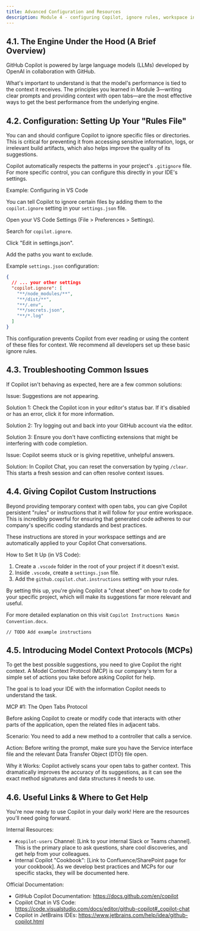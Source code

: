 ```yaml
---
title: Advanced Configuration and Resources
description: Module 4 - configuring Copilot, ignore rules, workspace instructions, and MCPs
---
```


## 4.1. The Engine Under the Hood (A Brief Overview)

GitHub Copilot is powered by large language models (LLMs) developed by OpenAI in collaboration with GitHub.

What's important to understand is that the model's performance is tied to the context it receives. The principles you learned in Module 3—writing clear prompts and providing context with open tabs—are the most effective ways to get the best performance from the underlying engine.

## 4.2. Configuration: Setting Up Your "Rules File"

You can and should configure Copilot to ignore specific files or directories. This is critical for preventing it from accessing sensitive information, logs, or irrelevant build artifacts, which also helps improve the quality of its suggestions.

Copilot automatically respects the patterns in your project's `.gitignore` file. For more specific control, you can configure this directly in your IDE's settings.

Example: Configuring in VS Code

You can tell Copilot to ignore certain files by adding them to the `copilot.ignore` setting in your `settings.json` file.

Open your VS Code Settings (File > Preferences > Settings).

Search for `copilot.ignore`.

Click "Edit in settings.json".

Add the paths you want to exclude.

Example `settings.json` configuration:

```json
{
  // ... your other settings
  "copilot.ignore": [
    "**/node_modules/**",
    "**/dist/**",
    "**/.env",
    "**/secrets.json",
    "**/*.log"
  ]
}
```

This configuration prevents Copilot from ever reading or using the content of these files for context. We recommend all developers set up these basic ignore rules.

## 4.3. Troubleshooting Common Issues

If Copilot isn't behaving as expected, here are a few common solutions:

Issue: Suggestions are not appearing.

Solution 1: Check the Copilot icon in your editor's status bar. If it's disabled or has an error, click it for more information.

Solution 2: Try logging out and back into your GitHub account via the editor.

Solution 3: Ensure you don't have conflicting extensions that might be interfering with code completion.

Issue: Copilot seems stuck or is giving repetitive, unhelpful answers.

Solution: In Copilot Chat, you can reset the conversation by typing `/clear`. This starts a fresh session and can often resolve context issues.

## 4.4. Giving Copilot Custom Instructions

Beyond providing temporary context with open tabs, you can give Copilot persistent "rules" or instructions that it will follow for your entire workspace. This is incredibly powerful for ensuring that generated code adheres to our company's specific coding standards and best practices.

These instructions are stored in your workspace settings and are automatically applied to your Copilot Chat conversations.

How to Set It Up (in VS Code):

1. Create a `.vscode` folder in the root of your project if it doesn't exist.
2. Inside `.vscode`, create a `settings.json` file.
3. Add the `github.copilot.chat.instructions` setting with your rules.

By setting this up, you're giving Copilot a "cheat sheet" on how to code for your specific project, which will make its suggestions far more relevant and useful.

For more detailed explanation on this visit `Copilot Instructions Namin Convention.docx`.

```text
// TODO Add example instructions
```

## 4.5. Introducing Model Context Protocols (MCPs)

To get the best possible suggestions, you need to give Copilot the right context. A Model Context Protocol (MCP) is our company's term for a simple set of actions you take before asking Copilot for help.

The goal is to load your IDE with the information Copilot needs to understand the task.

MCP #1: The Open Tabs Protocol

Before asking Copilot to create or modify code that interacts with other parts of the application, open the related files in adjacent tabs.

Scenario: You need to add a new method to a controller that calls a service.

Action: Before writing the prompt, make sure you have the Service interface file and the relevant Data Transfer Object (DTO) file open.

Why it Works: Copilot actively scans your open tabs to gather context. This dramatically improves the accuracy of its suggestions, as it can see the exact method signatures and data structures it needs to use.

## 4.6. Useful Links & Where to Get Help

You're now ready to use Copilot in your daily work! Here are the resources you'll need going forward.

Internal Resources:

- `#copilot-users` Channel: [Link to your internal Slack or Teams channel]. This is the primary place to ask questions, share cool discoveries, and get help from your colleagues.
- Internal Copilot "Cookbook": [Link to Confluence/SharePoint page for your cookbook]. As we develop best practices and MCPs for our specific stacks, they will be documented here.

Official Documentation:

- GitHub Copilot Documentation: https://docs.github.com/en/copilot
- Copilot Chat in VS Code: https://code.visualstudio.com/docs/editor/github-copilot#_copilot-chat
- Copilot in JetBrains IDEs: https://www.jetbrains.com/help/idea/github-copilot.html
